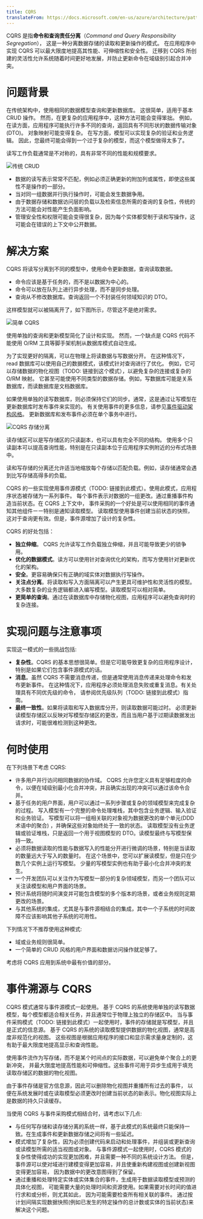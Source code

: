 ```yaml
---
title: CQRS
translateFrom: https://docs.microsoft.com/en-us/azure/architecture/patterns/cqrs
---
```


CQRS 是指**命令和查询责任分离**（*Command and Query Responsibility Segregation*），
这是一种分离数据存储的读取和更新操作的模式。
在应用程序中实现 CQRS 可以最大限度地提高其性能、可伸缩性和安全性。
迁移到 CQRS 所创建的灵活性允许系统随着时间更好地发展，并防止更新命令在域级别引起合并冲突。

# 问题背景

在传统架构中，使用相同的数据模型查询和更新数据库。
这很简单，适用于基本 CRUD 操作。
然而，在更复杂的应用程序中，这种方法可能会变得笨拙。
例如，在读方面，应用程序可能执行许多不同的查询，返回具有不同形状的数据传输对象(DTO)。
对象映射可能变得复杂。
在写方面，模型可以实现复杂的验证和业务逻辑。
因此，您最终可能会得到一个过于复杂的模型，而这个模型做得太多了。

读写工作负载通常是不对称的，具有非常不同的性能和规模要求。

![传统 CRUD](/asset/img/command-and-query-responsibility-segregation-cqrs-tradition-crud.png)

* 数据的读写表示常常不匹配，例如必须正确更新的附加列或属性，即使这些属性不是操作的一部分。
* 当对同一组数据并行执行操作时，可能会发生数据争用。
* 由于数据存储和数据访问层的负载以及检索信息所需的查询的复杂性，传统的方法可能会对性能产生负面影响。
* 管理安全性和权限可能会变得很复杂，因为每个实体都受制于读和写操作，这可能会在错误的上下文中公开数据。

# 解决方案

CQRS 将读写分离到不同的模型中，使用命令更新数据，查询读取数据。

* 命令应该是基于任务的，而不是以数据为中心的。
* 命令可以放在队列上进行异步处理，而不是同步处理。
* 查询从不修改数据库。查询返回一个不封装任何领域知识的 DTO。

这样模型就可以被隔离开了，如下图所示，尽管这不是绝对需求。

![简单 CQRS](/asset/img/command-and-query-responsibility-segregation-cqrs-basic.png)

使用单独的查询和更新模型简化了设计和实现。
然而，一个缺点是 CQRS 代码不能使用 O/RM 工具等脚手架机制从数据库模式自动生成。

为了实现更好的隔离，可以在物理上将读数据与写数据分开。
在这种情况下，read 数据库可以使用自己的数据模式，该模式针对查询进行了优化。
例如，它可以存储数据的物化视图（TODO: 链接到这个模式），以避免复杂的连接或复杂的 O/RM 映射。
它甚至可能使用不同类型的数据存储。例如，写数据库可能是关系数据库，而读数据库是文档数据库。

如果使用单独的读写数据库，则必须保持它们的同步。通常，这是通过让写模型在更新数据库时发布事件来实现的。
有关使用事件的更多信息，请参见[事件驱动架构风格](https://docs.microsoft.com/en-us/azure/architecture/guide/architecture-styles/event-driven)。
更新数据库和发布事件必须在单个事务中进行。

![CQRS 存储分离](/asset/img/command-and-query-responsibility-segregation-cqrs-separate-stores.png)

读存储区可以是写存储区的只读副本，也可以具有完全不同的结构。
使用多个只读副本可以提高查询性能，特别是在只读副本位于应用程序实例附近的分布式场景中。

读和写存储的分离还允许适当地缩放每个存储以匹配负载。例如，读存储通常会遇到比写存储高得多的负载。

CQRS 的一些实现使用事件源模式（TODO: 链接到此模式）。使用此模式，应用程序状态被存储为一系列事件。
每个事件表示对数据的一组更改。通过重播事件构造当前状态。在 CQRS 上下文中，
事件采购的一个好处是可以使用相同的事件通知其他组件ーー特别是通知读取模型。
读取模型使用事件创建当前状态的快照，这对于查询更有效。但是，事件源增加了设计的复杂性。

CQRS 的好处包括：

* **独立伸缩**。 CQRS 允许读写工作负载独立伸缩，并且可能导致更少的锁争用。
* **优化的数据模式**。读方可以使用针对查询优化的架构，而写方使用针对更新优化的架构。
* **安全**。更容易确保只有正确的域实体对数据执行写操作。
* **关注点分离**。将读取和写入方面隔离可以产生更具可维护性和灵活性的模型。
  大多数复杂的业务逻辑都进入编写模型。读取模型可以相对简单。
* **更简单的查询**。通过在读数据库中存储物化视图，应用程序可以避免查询时的复杂连接。

# 实现问题与注意事项

实现这一模式的一些挑战包括:

* **复杂性**。CQRS 的基本思想很简单。但是它可能导致更复杂的应用程序设计，特别是如果它们包含事件源模式的话。
* **消息**。虽然 CQRS 不需要消息传递，但是通常使用消息传递来处理命令和发布更新事件。
  在这种情况下，应用程序必须处理消息失败或重复消息。有关处理具有不同优先级的命令，
  请参阅优先级队列（TODO: 链接到此模式）指南。
* **最终一致性**。如果将读取和写入数据库分开，则读取数据可能过时。
  必须更新读模型存储区以反映对写模型存储区的更改，而且当用户基于过期读数据发出请求时，可能很难检测到这种更改。

# 何时使用

在下列场景下考虑 CQRS:

* 许多用户并行访问相同数据的协作域。
  CQRS 允许您定义具有足够粒度的命令，以便在域级别最小化合并冲突，并且确实出现的冲突可以通过该命令合并。
* 基于任务的用户界面，用户可以通过一系列步骤或复杂的领域模型来完成复杂的过程。
  写入模型有一个完整的命令处理堆栈，其中包含业务逻辑、输入验证和业务验证。
  写模型可以将一组相关联的对象视为数据更改的单个单元(DDD 术语中的聚合) ，并确保这些对象始终处于一致的状态。
  读取模型没有业务逻辑或验证堆栈，只是返回一个用于视图模型的 DTO。读模型最终与写模型保持一致。
* 必须将数据读取的性能与数据写入的性能分开进行微调的场景，特别是当读取的数量远大于写入的数量时。
  在这个场景中，您可以扩展读模型，但是只在少数几个实例上运行写模型。
  少量的写模型实例也有助于最小化合并冲突的发生。
* 一个开发团队可以关注作为写模型一部分的复杂领域模型，而另一个团队可以关注读模型和用户界面的场景。
* 预计系统将随时间演变并可能包含模型的多个版本的场景，或者业务规则定期更改的场景。
* 与其他系统的集成，尤其是与事件源相结合的集成，其中一个子系统的时间故障不应该影响其他子系统的可用性。

下列情况下不推荐使用这种模式:

* 域或业务规则很简单。
* 一个简单的 CRUD 风格的用户界面和数据访问操作就足够了。

考虑将 CQRS 应用到系统中最有价值的部分。

# 事件溯源与 CQRS

CQRS 模式通常与事件源模式一起使用。
基于 CQRS 的系统使用单独的读写数据模型，每个模型都适合相关任务，并且通常位于物理上独立的存储区中。
当与事件采购模式（TODO: 链接到此模式）一起使用时，事件的存储就是写模型，并且是正式的信息源。
基于 CQRS 的系统的读取模型提供数据的物化视图，通常是高度非规范化的视图。
这些视图是根据应用程序的接口和显示需求量身定制的，这有助于最大限度地提高显示和查询性能。

使用事件流作为写存储，而不是某个时间点的实际数据，可以避免单个聚合上的更新冲突，
并最大限度地提高性能和可伸缩性。这些事件可用于异步生成用于填充读取存储区的数据的物化视图。

由于事件存储是官方信息源，因此可以删除物化视图并重播所有过去的事件，
以便在系统发展时或在读取模型必须更改时创建当前状态的新表示。物化视图实际上是数据的持久只读缓存。

当使用 CQRS 与事件采购模式相结合时，请考虑以下几点:

* 与任何写存储和读存储分离的系统一样，基于此模式的系统最终只能保持一致。在生成事件和更新数据存储之间将有一些延迟。
* 模式增加了复杂性，因为必须创建代码来启动和处理事件，并组装或更新查询或读模型所需的适当视图或对象。
  与事件源模式一起使用时，CQRS 模式的复杂性使得成功的实现更加困难，并且需要一种不同的系统设计方法。
  但是，事件源可以使对域进行建模变得更加容易，并且使重新构建视图或创建新视图变得更加容易，
  因为数据中的更改意图得到了保留。
* 通过重播和处理特定实体或实体集合的事件，生成用于数据读取模型或预测的具体化视图，
  可能需要大量的处理时间和资源使用。如果需要对长时间的值进行求和或分析，则尤其如此，
  因为可能需要检查所有相关联的事件。
  通过按计划间隔实现数据快照(例如已发生的特定操作的总计数或实体的当前状态)来解决这个问题。



